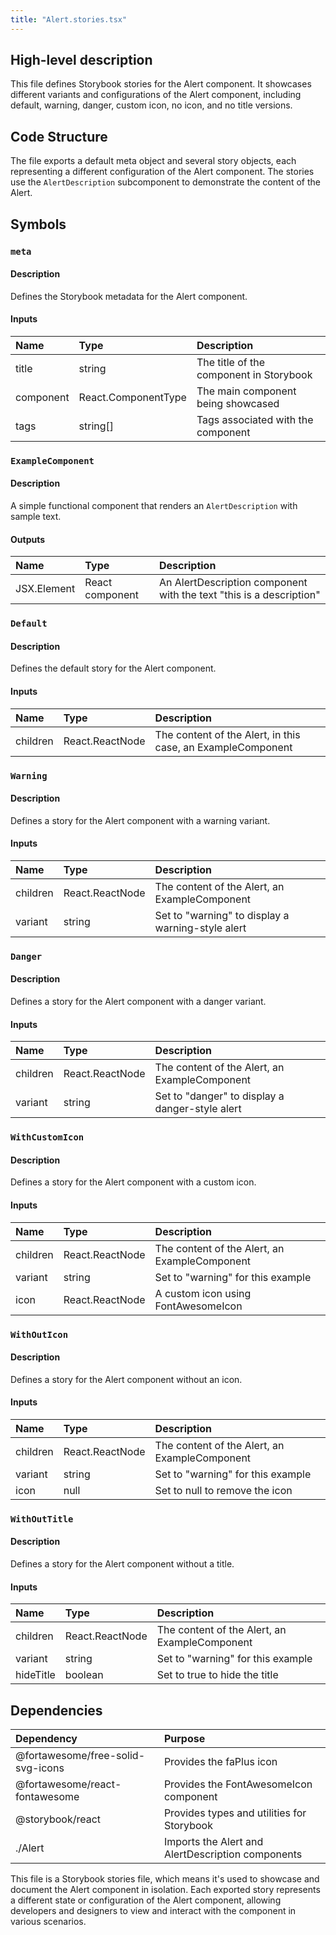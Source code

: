 ```yaml
---
title: "Alert.stories.tsx"
---
```


## High-level description
This file defines Storybook stories for the Alert component. It showcases different variants and configurations of the Alert component, including default, warning, danger, custom icon, no icon, and no title versions.

## Code Structure
The file exports a default meta object and several story objects, each representing a different configuration of the Alert component. The stories use the `AlertDescription` subcomponent to demonstrate the content of the Alert.

## Symbols

### `meta`
#### Description
Defines the Storybook metadata for the Alert component.

#### Inputs
| Name | Type | Description |
|:-----|:-----|:------------|
| title | string | The title of the component in Storybook |
| component | React.ComponentType | The main component being showcased |
| tags | string[] | Tags associated with the component |

### `ExampleComponent`
#### Description
A simple functional component that renders an `AlertDescription` with sample text.

#### Outputs
| Name | Type | Description |
|:-----|:-----|:------------|
| JSX.Element | React component | An AlertDescription component with the text "this is a description" |

### `Default`
#### Description
Defines the default story for the Alert component.

#### Inputs
| Name | Type | Description |
|:-----|:-----|:------------|
| children | React.ReactNode | The content of the Alert, in this case, an ExampleComponent |

### `Warning`
#### Description
Defines a story for the Alert component with a warning variant.

#### Inputs
| Name | Type | Description |
|:-----|:-----|:------------|
| children | React.ReactNode | The content of the Alert, an ExampleComponent |
| variant | string | Set to "warning" to display a warning-style alert |

### `Danger`
#### Description
Defines a story for the Alert component with a danger variant.

#### Inputs
| Name | Type | Description |
|:-----|:-----|:------------|
| children | React.ReactNode | The content of the Alert, an ExampleComponent |
| variant | string | Set to "danger" to display a danger-style alert |

### `WithCustomIcon`
#### Description
Defines a story for the Alert component with a custom icon.

#### Inputs
| Name | Type | Description |
|:-----|:-----|:------------|
| children | React.ReactNode | The content of the Alert, an ExampleComponent |
| variant | string | Set to "warning" for this example |
| icon | React.ReactNode | A custom icon using FontAwesomeIcon |

### `WithOutIcon`
#### Description
Defines a story for the Alert component without an icon.

#### Inputs
| Name | Type | Description |
|:-----|:-----|:------------|
| children | React.ReactNode | The content of the Alert, an ExampleComponent |
| variant | string | Set to "warning" for this example |
| icon | null | Set to null to remove the icon |

### `WithOutTitle`
#### Description
Defines a story for the Alert component without a title.

#### Inputs
| Name | Type | Description |
|:-----|:-----|:------------|
| children | React.ReactNode | The content of the Alert, an ExampleComponent |
| variant | string | Set to "warning" for this example |
| hideTitle | boolean | Set to true to hide the title |

## Dependencies
| Dependency | Purpose |
|:-----------|:--------|
| @fortawesome/free-solid-svg-icons | Provides the faPlus icon |
| @fortawesome/react-fontawesome | Provides the FontAwesomeIcon component |
| @storybook/react | Provides types and utilities for Storybook |
| ./Alert | Imports the Alert and AlertDescription components |

This file is a Storybook stories file, which means it's used to showcase and document the Alert component in isolation. Each exported story represents a different state or configuration of the Alert component, allowing developers and designers to view and interact with the component in various scenarios.